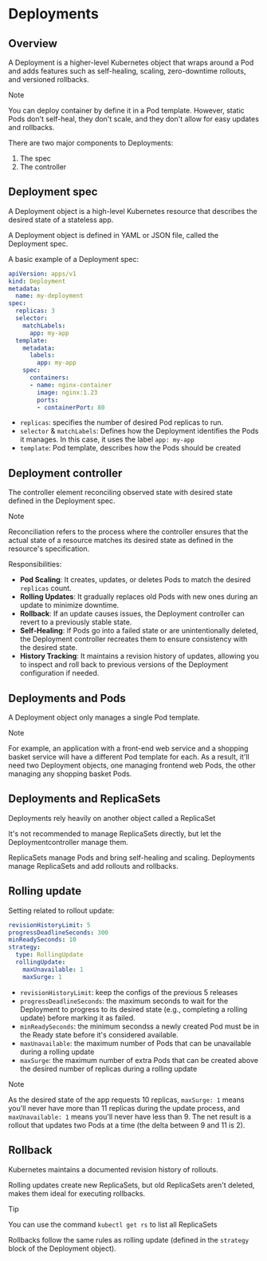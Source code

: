 # Deployments

## Overview

A Deployment is a higher-level Kubernetes object that wraps around a Pod and adds features such as self-healing, scaling, zero-downtime rollouts, and versioned rollbacks.

> [!NOTE]
> You can deploy container by define it in a Pod template. However, static Pods don't self-heal, they don't scale, and they don't allow for easy updates and rollbacks.

There are two major components to Deployments:
1. The spec
2. The controller


## Deployment spec

A Deployment object is a high-level Kubernetes resource that describes the desired state of a stateless app.

A Deployment object is defined in YAML or JSON file, called the  Deployment spec.

A basic example of a Deployment spec:

```yml
apiVersion: apps/v1
kind: Deployment
metadata:
  name: my-deployment
spec:
  replicas: 3
  selector:
    matchLabels:
      app: my-app
  template:
    metadata:
      labels:
        app: my-app
    spec:
      containers:
      - name: nginx-container
        image: nginx:1.23
        ports:
        - containerPort: 80
```

- `replicas`: specifies the number of desired Pod replicas to run.
- `selector` & `matchLabels`: Defines how the Deployment identifies the Pods it manages. In this case, it uses the label `app: my-app`
- `template`: Pod template, describes how the Pods should be created


## Deployment controller

The controller element reconciling observed state with desired state defined in the Deployment spec.

> [!NOTE]
> Reconciliation refers to the process where the controller ensures that the actual state of a resource matches its desired state as defined in the resource's specification.

Responsibilities:

- **Pod Scaling**: It creates, updates, or deletes Pods to match the desired `replicas` count.
- **Rolling Updates**: It gradually replaces old Pods with new ones during an update to minimize downtime.
- **Rollback**: If an update causes issues, the Deployment controller can revert to a previously stable state.
- **Self-Healing**: If Pods go into a failed state or are unintentionally deleted, the Deployment controller recreates them to ensure consistency with the desired state.
- **History Tracking**: It maintains a revision history of updates, allowing you to inspect and roll back to previous versions of the Deployment configuration if needed.


## Deployments and Pods

A Deployment object only manages a single Pod template.

> [!NOTE]
> For example, an application with a front-end web service and a shopping basket service will have a different Pod template for each. As a result, it'll need two Deployment objects, one managing frontend web Pods, the other managing any shopping basket Pods.


## Deployments and ReplicaSets

Deployments rely heavily on another object called a ReplicaSet

It's not recommended to manage ReplicaSets directly, but let the Deploymentcontroller manage them.

ReplicaSets manage Pods and bring self-healing and scaling. Deployments manage ReplicaSets and add rollouts and rollbacks.


## Rolling update

Setting related to rollout update:

```yml
revisionHistoryLimit: 5
progressDeadlineSeconds: 300
minReadySeconds: 10
strategy:
  type: RollingUpdate
  rollingUpdate:
    maxUnavailable: 1
    maxSurge: 1
```
- `revisionHistoryLimit`: keep the configs of the previous 5 releases
- `progressDeadlineSeconds`: the maximum seconds to wait for the Deployment to progress to its desired state (e.g., completing a rolling update) before marking it as failed.
- `minReadySeconds`: the minimum secondss a newly created Pod must be in the Ready state before it's considered available.
- `maxUnavailable`: the maximum number of Pods that can be unavailable during a rolling update
- `maxSurge`: the maximum number of extra Pods that can be created above the desired number of replicas during a rolling update

> [!NOTE]
> As the desired state of the app requests 10 replicas, `maxSurge: 1` means you'll never have more than 11 replicas during the update process, and `maxUnavailable: 1` means you'll never have less than 9. The net result is a rollout that updates two Pods at a time
(the delta between 9 and 11 is 2).


## Rollback

Kubernetes maintains a documented revision history of rollouts.

Rolling updates create new ReplicaSets, but old ReplicaSets aren't
deleted, makes them ideal for executing rollbacks.

> [!TIP]
> You can use the command `kubectl get rs` to list all ReplicaSets

Rollbacks follow the same rules as rolling update (defined in the `strategy` block of the Deployment object).